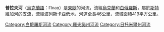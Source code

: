 {{unreferenced|time=2015-10-07T03:26:50+00:00}}
'''普拉夫河'''（[[烏克蘭語|烏克蘭語]]：Плав）是[[東歐|東歐]]的河流，流經[[烏克蘭|烏克蘭]]和[[白俄羅斯|白俄羅斯]]，屬於[[斯特維加河|斯特維加河]]的支流，流經[[波列斯卡亞低地|波列斯卡亞低地]]，河道全長46公里，流域面積419平方公里。

{{DEFAULTSORT:Плав (річка)}}
[[Category:白俄羅斯河流|Category:白俄羅斯河流]]
[[Category:羅夫諾州河流|Category:羅夫諾州河流]]
[[Category:日托米爾州河流|Category:日托米爾州河流]]


{{Ukraine-river-stub}}
{{Belarus-geo-stub}}